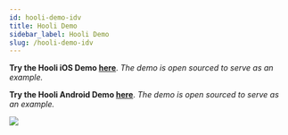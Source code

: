 ```yaml
---
id: hooli-demo-idv
title: Hooli Demo
sidebar_label: Hooli Demo
slug: /hooli-demo-idv
---
```


**Try the Hooli iOS Demo [here](https://github.com/UnumID/Hooli-iOS)**. *The demo is open sourced to serve as an example.*

**Try the Hooli Android Demo [here](https://github.com/UnumID/UnumIDWebWallet-android)**. *The demo is open sourced to serve as an example.*

![](/img/hooli-ios.png)
